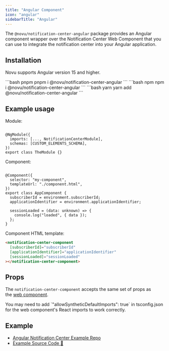 ```yaml
---
title: "Angular Component"
icon: "angular"
sidebarTitle: "Angular"
---
```


The `@novu/notification-center-angular` package provides an Angular component wrapper over the Notification Center Web Component that you can use to integrate the notification center into your Angular application.

## Installation

<Tip>Novu supports Angular version 15 and higher.</Tip>

<CodeGroup>
  ```bash pnpm pnpm i @novu/notification-center-angular ``` ```bash npm npm i
  @novu/notification-center-angular ``` ```bash yarn yarn add
  @novu/notification-center-angular ```
</CodeGroup>

## Example usage

Module:

```tsx

@NgModule({
  imports: [..., NotificationCenterModule],
  schemas: [CUSTOM_ELEMENTS_SCHEMA],
})
export class TheModule {}
```

Component:

```tsx

@Component({
  selector: "my-component",
  templateUrl: "./component.html",
})
export class AppComponent {
  subscriberId = environment.subscriberId;
  applicationIdentifier = environment.applicationIdentifier;

  sessionLoaded = (data: unknown) => {
    console.log("loaded", { data });
  };
}
```

Component HTML template:

```html
<notification-center-component
  [subscriberId]="subscriberId"
  [applicationIdentifier]="applicationIdentifier"
  [sessionLoaded]="sessionLoaded"
></notification-center-component>
```

## Props

The `notification-center-component` accepts the same set of props as the [web component](/notification-center/client/web-component).

<Tip>
  You may need to add `"allowSyntheticDefaultImports": true` in tsconfig.json
  for the web component's React imports to work correctly.
</Tip>

## Example

- [Angular Notification Center Example Repo](https://github.com/novuhq/examples/tree/main/novu-angular-notification-center)
- [Example Source Code 🔗](https://github.com/novuhq/examples/tree/main/novu-angular-notification-center)

